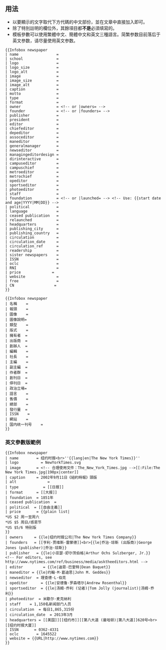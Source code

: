 <includeonly><!-- 在這裡加入模板的保護標識 --></includeonly><noinclude>{{template doc page viewed directly}}</noinclude>
<!-- 在本行下編輯模板說明 -->
{{Parameter names example
|_template=Infobox newspaper
| name 
| school
| logo 
| logo_size
| logo_alt
| image 
| image_size
| image_alt
| caption 
| motto
| type 
| format 
| owners 
| founder 
| publisher 
| president 
| editor 
| chiefeditor
| depeditor 
| assoceditor
| maneditor
| generalmanager
| newseditor
| managingeditordesign
| dirinteractive
| campuseditor 
| campuschief 
| metroeditor
| metrochief 
| opeditor 
| sportseditor 
| photoeditor
| staff 
| foundation
| political 
| language 
| ceased publication 
| relaunched 
| headquarters 
| publishing_city
| publishing_country 
| circulation 
| circulation_date
| circulation_ref
| readership
| sister newspapers 
| ISSN 
| oclc
| RNI 
| price
| website 
| free 
| CN 
}}

== 用法 ==
* 以要顯示的文字取代下方代碼的中文部份，並在文章中直接加入即可。 
* 除了特別註明的欄位外，其餘項目都'''不是'''必須填寫的。
* 模板參數可以使用繁體中文、簡體中文和英文三種語言。简繁参数目前落后于英文参数，请尽量使用英文参数。

<pre style="overflow:auto;">
{{Infobox newspaper
| name                 = 
| school               = 
| logo                 = 
| logo_size            = 
| logo_alt             = 
| image                = 
| image_size           = 
| image_alt            = 
| caption              = 
| motto                = 
| type                 = 
| format               = 
| owner                = <!-- or |owners= -->
| founder              = <!-- or |founders= -->
| publisher            = 
| president            = 
| editor               = 
| chiefeditor          = 
| depeditor            = 
| assoceditor          = 
| maneditor            = 
| generalmanager       = 
| newseditor           = 
| managingeditordesign = 
| dirinteractive       = 
| campuseditor         = 
| campuschief          = 
| metroeditor          = 
| metrochief           = 
| opeditor             = 
| sportseditor         = 
| photoeditor          = 
| staff                = 
| foundation           = <!-- or |launched= --> <!-- Use: {{start date and age|YYYY|MM|DD}} -->
| political            = 
| language             = 
| ceased publication   = 
| relaunched           = 
| headquarters         = 
| publishing_city      = 
| publishing_country   = 
| circulation          = 
| circulation_date     = 
| circulation_ref      = 
| readership           = 
| sister newspapers    = 
| ISSN                 = 
| oclc                 = 
| RNI                  = 
| price              = 
| website              = 
| free                 = 
| CN                  = 
}}
</pre>

<pre style="overflow:auto;">
{{Infobox newspaper
| 名稱    = 
| 報頭    = 
| 圖像    = 
| 圖像說明= 
| 類型    = 
| 版式    = 
| 擁有者  = 
| 出版商  = 
| 創辦人  =
| 編輯    = 
| ﻿﻿﻿﻿社長    =
| 主編    = 
| 副主編  = 
| 作者群  = 
| 創刊日  = 
| 停刊日  = 
| 政治立場= 
| 語言    = 
| 售價    = 
| 總部    = 
| 發行量  = 
| ISSN    = 
| 網站    = 
| 国内统一刊号    = 
}}
</pre>
{{clear}}
=== 英文參數版範例 ===
{{Infobox newspaper
| name        = 纽约时报<br>''{{lang|en|The New York Times}}''
| logo          = NewYorkTimes.svg
| image       = <!-- 合理使用文件：The_New_York_Times.jpg -->[[:File:The New York Times.jpg|190px|center]]
| caption     = 2002年9月11日《紐約時報》頭版
| alt              =
| type           = [[日报]]
| format      = [[大报]]
| foundation  = 1851年
| ceased publication  =
| political  = [[自由主義]]
| owners     = {{le|纽约时报公司|The New York Times Company}}
| founders   = [[亨利·贾维斯·雷蒙德]]<br>{{le|乔治·琼斯 (出版商)|George Jones (publisher)|乔治·琼斯}}
| publisher   = {{le|小亚瑟·舒尔茨伯格|Arthur Ochs Sulzberger, Jr.}}
<!-- For editors, see http://www.nytimes.com/ref/business/media/asktheeditors.html -->
| editor         = {{le|迪恩·巴奎特|Dean Baquet}}
| maneditor = {{le|约翰·M·葛迪思|John M. Geddes}}
| newseditor  = 理查德·L·伯克
| opeditor      = {{le|安德鲁·罗森塔尔|Andrew Rosenthal}}
| sportseditor  = {{le|汤姆·乔利 (记者)|Tom Jolly (journalist)|汤姆·乔利}}
| photoeditor  = 米歇尔·麦克纳利
| staff    = 1,150名新闻部门人员<ref>{{cite web|url=http://www.nytco.com/pdf/DidYouKnow_March2010_FINAL.pdf|archiveurl=http://www.webcitation.org/5zE3Q8zJj|archivedate= June 5, 2011 |title=Did You Know? Facts about The New York Times |format=PDF|accessdate= April 23, 2012}}</ref>
| circulation  = 每日1,865,315份<ref>{{cite web|url=http://www.auditedmedia.com/news/research-and-data/top-25-us-newspapers-for-march-2013.aspx |title=Top 25 U.S. Newspapers for March 2013 |publisher=Auditedmedia.com |date= |accessdate=2014-07-27}}</ref>
| circulation_date  = 2013年3月
| headquarters = [[美国]][[纽约市]][[第八大道 (曼哈顿)|第八大道]]620号<br>[[纽约时报大厦]]
| ISSN       = 0362-4331
| oclc        = 1645522
| website = {{URL|http://www.nytimes.com}}
}}
<pre style="overflow:auto;">
{{Infobox newspaper
| name        = 纽约时报<br>''{{lang|en|The New York Times}}''
| logo          = NewYorkTimes.svg
| image       = <!-- 合理使用文件：The_New_York_Times.jpg -->[[:File:The New York Times.jpg|190px|center]]
| caption     = 2002年9月11日《紐約時報》頭版
| alt              =
| type           = [[日报]]
| format      = [[大报]]
| foundation  = 1851年
| ceased publication  =
| political  = [[自由主義]]
| price       = {{plain list|
*US $2 周一至周六
*US $5 周日/感恩节
*US $5/6 特别版
}}
| owners     = {{le|纽约时报公司|The New York Times Company}}
| founders   = [[亨利·贾维斯·雷蒙德]]<br>{{le|乔治·琼斯 (出版商)|George Jones (publisher)|乔治·琼斯}}
| publisher   = {{le|小亚瑟·舒尔茨伯格|Arthur Ochs Sulzberger, Jr.}}
<!-- For editors, see http://www.nytimes.com/ref/business/media/asktheeditors.html -->
| editor         = {{le|迪恩·巴奎特|Dean Baquet}}
| maneditor = {{le|约翰·M·葛迪思|John M. Geddes}}
| newseditor  = 理查德·L·伯克
| opeditor      = {{le|安德鲁·罗森塔尔|Andrew Rosenthal}}
| sportseditor  = {{le|汤姆·乔利 (记者)|Tom Jolly (journalist)|汤姆·乔利}}
| photoeditor  = 米歇尔·麦克纳利
| staff    = 1,150名新闻部门人员
| circulation  = 每日1,865,315份
| circulation_date  = 2013年3月
| headquarters = [[美国]][[纽约市]][[第八大道 (曼哈顿)|第八大道]]620号<br>[[纽约时报大厦]]
| ISSN       = 0362-4331
| oclc        = 1645522
| website = {{URL|http://www.nytimes.com}}
}}
</pre>
{{Reflist-talk}}
{{clear}}
{{Organization infoboxes}}
<includeonly>{{Sandbox other||<!-- 本行下加入模板的分類 -->
[[Category:出版品信息框模板|N]]
[[Category:報紙模板]]
}}</includeonly>